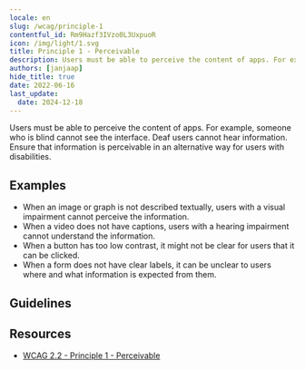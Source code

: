 ```yaml
---
locale: en
slug: /wcag/principle-1
contentful_id: Rm9Hazf3IVzo0L3UxpuoR
icon: /img/light/1.svg
title: Principle 1 - Perceivable
description: Users must be able to perceive the content of apps. For example, someone who is blind cannot see the interface. Deaf users cannot hear information. Ensure that information is perceivable in an alternative way for users with disabilities.
authors: [janjaap]
hide_title: true
date: 2022-06-16
last_update:
  date: 2024-12-18
---
```


<Hero
  title="Perceivable"
  image="/img/light/1.svg"
  alt="WCAG 1 icon"
  prefix="Principle 1"
/>

Users must be able to perceive the content of apps. For example, someone who is blind cannot see the interface. Deaf users cannot hear information. Ensure that information is perceivable in an alternative way for users with disabilities.

## Examples

- When an image or graph is not described textually, users with a visual impairment cannot perceive the information.
- When a video does not have captions, users with a hearing impairment cannot understand the information.
- When a button has too low contrast, it might not be clear for users that it can be clicked.
- When a form does not have clear labels, it can be unclear to users where and what information is expected from them.

## Guidelines

<LinkList title="Guidelines" isHighlighted={true}>
  <LinkListItem
    url="/en/guidelines/wcag/guideline-1-1"
    title="Guideline 1.1 - Text Alternatives"
    label="Text Alternatives"
    description="Content must be described as text to allow visual, auditory and tactile presentation."
    image="/img/light/1.1.svg"
    alt="WCAG 1.1 icon"
  />
  <LinkListItem
    url="/en/guidelines/wcag/guideline-1-2"
    title="Guideline 1.2 - Time-based Media"
    label="Time-based Media"
    description="Provide equal access to media by providing a transcript, subtitles, audio description and/or sign language."
    image="/img/light/1.2.svg"
    alt="WCAG 1.2 icon"
  />
  <LinkListItem
    url="/en/guidelines/wcag/guideline-1-3"
    title="Guideline 1.3 - Adaptable"
    label="Adaptable"
    description="Content must be available in a way that can be perceived by all users."
    image="/img/light/1.3.svg"
    alt="WCAG 1.3 icon"
  />
  <LinkListItem
    url="/en/guidelines/wcag/guideline-1-4"
    title="Guideline 1.4 - Distinguishable"
    label="Distinguishable"
    description="Users need to be able to distinguish foreground from background information."
    image="/img/light/1.4.svg"
    alt="WCAG 1.4 icon"
  />
</LinkList>

## Resources

- [WCAG 2.2 - Principle 1 - Perceivable](https://www.w3.org/TR/WCAG22/#perceivable)
